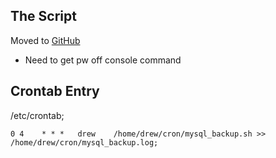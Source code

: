 ==The Script==
Moved to [https://github.com/invadelabs/cron-invadelabs/blob/master/mysql_backup.sh GitHub]
*Need to get pw off console command

==Crontab Entry==
/etc/crontab;
<pre>0 4 	* * * 	drew	/home/drew/cron/mysql_backup.sh >> /home/drew/cron/mysql_backup.log;</pre>